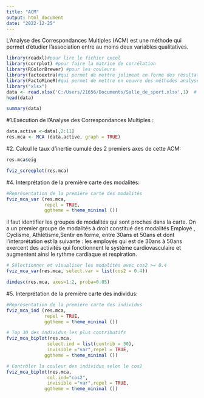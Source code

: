 ```yaml
---
title: "ACM"
output: html_document
date: "2022-12-25"
---
```

L'Analyse des Correspondances Multiples (ACM) est une méthode qui permet d'étudier l'association entre au moins deux variables qualitatives.


```r
library(readxl)#pour lire le fichier excel
library(corrplot) #pour faire la matrice de corrélation
library(RColorBrewer) #pour les couleurs
library(factoextra)#qui permet de mettre joliment en forme des résultats d'ACP
library(FactoMineR)#qui permet de mettre en oeuvre des méthodes analyses de données 
library("xlsx")
data <- read.xlsx('C:/Users/21656/Documents/Salle_de_sport.xlsx',1)  # read the data contains in Sheet1
head(data)
```
```r
summary(data)
```
#1.Exécution de l’Analyse des Correspondances Multiples :

```r
data.active <-data[,2:11]
res.mca <- MCA (data.active, graph = TRUE)
```
#2. Calcul le taux d’inertie cumulé des 2 premiers axes de cette ACM:
```r
res.mca$eig
```

```r
fviz_screeplot(res.mca)
```
#4. Interprétation de la première carte des modalités:
```r
#Représentation de la première carte des modalités
fviz_mca_var (res.mca,
              repel = TRUE, 
              ggtheme = theme_minimal ())
```
il faut identifier les groupes de modalités qui sont proches dans la carte. On a un premier groupe de modalités à droit constitué des modalités Employé , Cyclisme, Athlétisme,Sentir en forme, entre 30ans et 50ans et dont l’interprétation est la suivante : les employés qui est de 30ans à 50ans exercent des activités qui fonctionnent le système cardiovasculaire et augmentent ainsi le rythme cardiaque et respiration.

```r
# Sélectionner et visualiser les modalités avec cos2 >= 0.4
fviz_mca_var(res.mca, select.var = list(cos2 = 0.4))
```
```r
dimdesc(res.mca, axes=1:2, proba=0.05)
```
#5. Interprétation de la première carte des individus:
```r
#Représentation de la première carte des individus
fviz_mca_ind (res.mca,
              repel = TRUE, 
              ggtheme = theme_minimal ())
```

```r
# Top 30 des individus les plus contributifs
fviz_mca_biplot(res.mca,
               select.ind = list(contrib = 30),
               invisible ="var",repel = TRUE, 
              ggtheme = theme_minimal ())
```
```r
# Contrôler la couleur des individus selon le cos2
fviz_mca_biplot(res.mca,
               col.ind="cos2",
               invisible ="var",repel = TRUE, 
              ggtheme = theme_minimal ())
```


